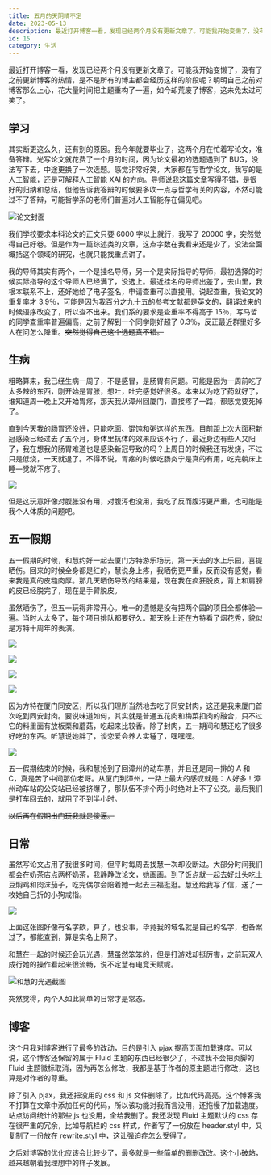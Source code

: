 ```yaml
---
title: 五月的天阴晴不定
date: 2023-05-13
description: 最近打开博客一看，发现已经两个月没有更新文章了。可能我开始变懒了，没有了之前更新博客的热情，是不是所有的博主都会经历这样的阶段呢？明明自己之前对博客那么上心，花大量时间把主题重构了一遍，如今却荒废了博客，这未免太过可笑了......
id: 15
category: 生活
---
```


最近打开博客一看，发现已经两个月没有更新文章了。可能我开始变懒了，没有了之前更新博客的热情，是不是所有的博主都会经历这样的阶段呢？明明自己之前对博客那么上心，花大量时间把主题重构了一遍，如今却荒废了博客，这未免太过可笑了。

## 学习

其实断更这么久，还有别的原因。我今年就要毕业了，这两个月在忙着写论文，准备答辩。光写论文就花费了一个月的时间，因为论文最初的选题遇到了 BUG，没法写下去，中途更换了一次选题。感觉非常好笑，大家都在写哲学论文，我写的是人工智能，还是可解释人工智能 XAI 的方向。导师说我这篇文章写得不错，是很好的归纳和总结，但他告诉我答辩的时候要多吹一点与哲学有关的内容，不然可能过不了答辩，可能哲学系的老师们普遍对人工智能存在偏见吧。

![论文封面](https://cdn.zengjunyin.com/images/4d09eada18e025d993bedff1fe0008c92b4b7f00.png)

我们学校要求本科论文的正文只要 6000 字以上就行，我写了 20000 字，突然觉得自己好卷。但是作为一篇综述类的文章，这点字数在我看来还是少了，没法全面概括这个领域的研究，也就只能找重点讲了。

我的导师其实有两个，一个是挂名导师，另一个是实际指导的导师，最初选择的时候实际指导的这个导师人已经满了，没选上。最近挂名的导师出差了，去山里，我根本联系不上，还好她给了电子签名，申请查重可以直接用。说起查重，我论文的重复率才 3.9％，可能是因为我百分之九十五的参考文献都是英文的，翻译过来的时候语序改变了，所以查不出来。我们系的要求是查重率不得高于 15％，写马哲的同学查重率普遍偏高，之前了解到一个同学刚好超了 0.3％，反正最近群里好多人在问怎么降重。~~突然觉得自己这个选题真不错。~~

## 生病

粗略算来，我已经生病一周了，不是感冒，是肠胃有问题。可能是因为一周前吃了太多辣的东西，刚开始是胃胀，想吐，吐完感觉好很多。本来以为吃了药就好了，谁知道周一晚上又开始胃疼，那天我从漳州回厦门，直接疼了一路，都感觉要死掉了。

直到今天我的肠胃还没好，只能吃面、馄饨和粥这样的东西。目前距上次大面积新冠感染已经过去了五个月，身体里抗体的效果应该不行了，最近身边有些人又阳了，我在想我的肠胃难道也是感染新冠导致的吗？上周日的时候我还有发烧，不过只是低烧，一天就退了。不得不说，胃疼的时候吃肠炎宁是真的有用，吃完躺床上睡一觉就不疼了。

![](https://cdn.zengjunyin.com/images/4266060f6ea36d74e56d34d42b9b0a4aa42c09e4.jpg)

但是这玩意好像对腹胀没有用，对腹泻也没用，我吃了反而腹泻更严重，也可能是我个人体质的问题吧。

## 五一假期

五一假期的时候，和慧约好一起去厦门方特游乐场玩，第一天去的水上乐园，喜提晒伤。回来的时候全身都是红的，慧说身上疼，我晒伤更严重，反而没有感觉，看来我是真的皮糙肉厚。那几天晒伤导致的结果是，现在我在疯狂脱皮，背上和肩膀的皮已经脱完了，现在是手臂脱皮。

虽然晒伤了，但五一玩得非常开心。唯一的遗憾是没有把两个园的项目全都体验一遍。当时人太多了，每个项目排队都要好久。那天晚上还在方特看了烟花秀，貌似是方特十周年的表演。

![](https://cdn.zengjunyin.com/images/862883a9efd72657b77563b16c2b7a93ec855702.jpg)

![](https://cdn.zengjunyin.com/images/7ebd6eaa9cf50599b6cbfae2788b01a680592808.jpg)

![](https://cdn.zengjunyin.com/images/71225babd1729d0b7f54e46e910c2553248b208a.jpg)

![](https://cdn.zengjunyin.com/images/7487ae3743195c7992af879176709f79f241e4d2.jpg)

因为方特在厦门同安区，所以我们理所当然地去吃了同安封肉，这还是我来厦门首次吃到同安封肉。要说味道如何，其实就是普通五花肉和梅菜扣肉的融合，只不过它的料里面有放板栗和蘑菇，吃起来比较香。除了封肉，五一期间和慧还吃了很多好吃的东西。听慧说她胖了，谈恋爱会养人实锤了，嘿嘿嘿。

![](https://cdn.zengjunyin.com/images/8ed5670d0564c7c47d2d9108ca7747adcad0b3e8.jpg)

五一假期结束的时候，我和慧抢到了回漳州的动车票，并且还是同一排的 A 和 C，真是苦了中间那位老哥。从厦门到漳州，一路上最大的感叹就是：人好多！漳州动车站的公交站已经被挤爆了，那队伍不排个两小时绝对上不了公交。最后我们是打车回去的，就用了不到半小时。

~~以后再在假期出门玩我就是傻逼。~~

## 日常

虽然写论文占用了我很多时间，但平时每周去找慧一次却没断过。大部分时间我们都会在奶茶店点两杯奶茶，我静静改论文，她画画。到了饭点就一起去好灶头吃土豆焖鸡和肉沫茄子，吃完偶尔会陪着她一起去三福逛逛。慧还给我写了信，送了一枚她自己折的小狗戒指。

![](https://cdn.zengjunyin.com/images/2fdf17a39ca11aad39143b9bca5f1bff20b1411d.jpg)

上面这张图好像有名字欸，算了，也没事，毕竟我的域名就是自己的名字，也备案过了，都能查到，算是实名上网了。

和慧在一起的时候还会玩光遇，慧虽然笨笨的，但是打游戏却挺厉害，之前玩双人成行她的操作看起来很流畅，说不定慧有电竞天赋呢。

![和慧的光遇截图](https://cdn.zengjunyin.com/images/21ba70f5c4106126ccf70d1d08be9dfbdd2d797e.jpg)

突然觉得，两个人如此简单的日常才是常态。

## 博客

这个月我对博客进行了最多的改动，目的是引入 pjax 提高页面加载速度。可以说，这个博客还保留的属于 Fluid 主题的东西已经很少了，不过我不会把页脚的 Fluid 主题徽标取消，因为再怎么修改，我都是基于作者的原主题进行修改，这也算是对作者的尊重。

除了引入 pjax，我还把没用的 css 和 js 文件删除了，比如代码高亮，这个博客我不打算在文章中添加任何的代码，所以该功能对我而言没用，还拖慢了加载速度。站点访问统计的那些 js 也没用，全给我删了。我还发现 Fluid 主题默认的 css 存在很严重的冗余，比如导航栏的 css 样式，作者写了一份放在 header.styl 中，又复制了一份放在 rewrite.styl 中，这让强迫症怎么受得了。

之后对博客的优化应该会比较少了，最多就是一些简单的删删改改。这个小破站，越来越朝着我理想中的样子发展。
